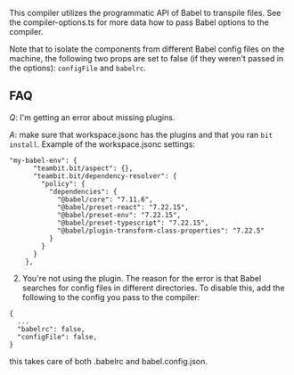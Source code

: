 This compiler utilizes the programmatic API of Babel to transpile files. See the compiler-options.ts for more data how to pass Babel options to the compiler.

Note that to isolate the components from different Babel config files on the machine, the following two props are set to false (if they weren't passed in the options): `configFile` and `babelrc`.

## FAQ

_Q_: I'm getting an error about missing plugins.

_A_: make sure that workspace.jsonc has the plugins and that you ran `bit install`.
Example of the workspace.jsonc settings:

```
"my-babel-env": {
      "teambit.bit/aspect": {},
      "teambit.bit/dependency-resolver": {
        "policy": {
          "dependencies": {
            "@babel/core": "7.11.6",
            "@babel/preset-react": "7.22.15",
            "@babel/preset-env": "7.22.15",
            "@babel/preset-typescript": "7.22.15",
            "@babel/plugin-transform-class-properties": "7.22.5"
          }
        }
      }
    },
```

2. You're not using the plugin.
   The reason for the error is that Babel searches for config files in different directories. To disable this, add the following to the config you pass to the compiler:

```
{
  ...
  "babelrc": false,
  "configFile": false,
}
```

this takes care of both .babelrc and babel.config.json.
